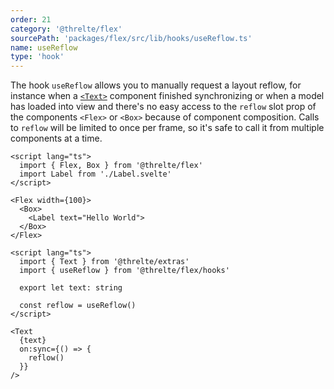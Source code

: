 ```yaml
---
order: 21
category: '@threlte/flex'
sourcePath: 'packages/flex/src/lib/hooks/useReflow.ts'
name: useReflow
type: 'hook'
---
```


The hook `useReflow` allows you to manually request a layout reflow, for
instance when a [`<Text>`](/docs/reference/extras/text) component finished
synchronizing or when a model has loaded into view and there's no easy access to
the `reflow` slot prop of the components `<Flex>` or `<Box>` because of
component composition. Calls to `reflow` will be limited to once per frame, so
it's safe to call it from multiple components at a time.

```svelte title="Scene.svelte"
<script lang="ts">
  import { Flex, Box } from '@threlte/flex'
  import Label from './Label.svelte'
</script>

<Flex width={100}>
  <Box>
    <Label text="Hello World">
  </Box>
</Flex>
```

```svelte title="Label.svelte"
<script lang="ts">
  import { Text } from '@threlte/extras'
  import { useReflow } from '@threlte/flex/hooks'

  export let text: string

  const reflow = useReflow()
</script>

<Text
  {text}
  on:sync={() => {
    reflow()
  }}
/>
```
